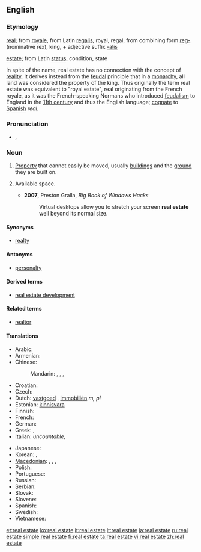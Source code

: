 {{wikipedia}}
==English==

===Etymology===
[[real]]; from {{etyl|fr}} [[royale]], from Latin [[regalis]], royal, regal, from combining form [[reg-]] (nominative rex), king, + adjective suffix [[-alis]]

[[estate]]; from Latin [[status]], condition, state

In spite of the name, real estate has no connection with the concept of [[reality]]. It derives instead from the [[feudal]] principle that in a [[monarchy]], all land was considered the property of the king. Thus originally the term real estate was equivalent to "royal estate", real originating from the French royale, as it was the French-speaking Normans who introduced [[feudalism]] to England in the [[11th century]] and thus the English language; [[cognate]] to [[Spanish]] ''real''.

===Pronunciation===
* {{enPR|/rēl' əstāt"/}}, {{IPA|/ˈriːl əˌsteɪt/}}

===Noun===
{{en-noun|-}}

# [[property|Property]] that cannot easily be moved, usually [[building]]s and the [[ground]] they are built on.
# {{informal|loosely}} Available space.
#* '''2007''', Preston Gralla, ''Big Book of Windows Hacks''
#*: Virtual desktops allow you to stretch your screen '''real estate''' well beyond its normal size.

====Synonyms====
* [[realty]]

====Antonyms====
* [[personalty]]

====Derived terms====
* [[real estate development]]

====Related terms====
* [[realtor]]

====Translations====
{{trans-top|property that cannot easily be moved}}
* Arabic: {{t|ar|عقار|m|tr=3aqaar|sc=Arab}}
* Armenian: {{t-|hy|անշարժ գույք|tr=anšarž guyk’}}
* Chinese:
*: Mandarin: {{t|zh|不動產|tr=|sc=Hani}}, {{t|zh|不动产|tr=bùdòngchǎn|sc=Hani}}, {{t|zh|房地產|sc=Hani}}, {{t|zh|房地产|tr=fángdìchǎn|sc=Hani}}
* Croatian: {{t-|hr|nekretnine|f|p}}
* Czech: {{t+|cs|nemovitost|f}}
* Dutch: [[vastgoed]] {{n}}, [[immobiliën]] ''m, pl''
* Estonian: [[kinnisvara]]
* Finnish: {{t+|fi|kiinteistö}}
* French: {{t+|fr|immeuble|m}}
* German: {{t+|de|Immobilie|f}}
* Greek: {{t+|el|ακίνητο|n}}, {{t-|el|ακίνητη περιουσία|f}}
* Italian: {{t+|it|proprietà|f}} ''uncountable'', {{t+|it|immobile|m}}
{{trans-mid}}
* Japanese: {{t+|ja|不動産|tr=ふどうさん, fudōsan}}
* Korean: {{t|ko|부동산|tr=budongsan|sc=Kore}}, {{t|ko|不動產|sc=Kore}}
* [[Macedonian]]: {{qualifier|for a particular property}} {{t-|mk|недвижнина|f|tr=nedvížnina}},  {{t-|mk|недвижност|f|tr=nédvížnost}},  {{qualifier|real estate in general}} {{t-|mk|недвижнини|p|tr=nedvížnini}},  {{t-|mk|недвижности|p|tr=nedvížnosti}}
* Polish: {{t|pl|nieruchomość|f}}
* Portuguese: {{t|pt|imóvel}}
* Russian: {{t+|ru|недвижимость|f|tr=nedvížimost'}}
* Serbian: {{t-|sr|nekretnine|f|p}}
* Slovak: {{t-|sk|nehnuteľnosť|f}}
* Slovene: {{t-|sl|nepremičnine|f|p}}
* Spanish: {{t|es|bien inmueble|m}}  {{t-|es|bien raíz|m}}
* Swedish: {{t|sv|fast egendom|c}}
* Vietnamese: {{t+|vi|bất động sản|xs=Vietnamese}}
{{trans-bottom}}

[[et:real estate]]
[[ko:real estate]]
[[it:real estate]]
[[lt:real estate]]
[[ja:real estate]]
[[ru:real estate]]
[[simple:real estate]]
[[fi:real estate]]
[[ta:real estate]]
[[vi:real estate]]
[[zh:real estate]]